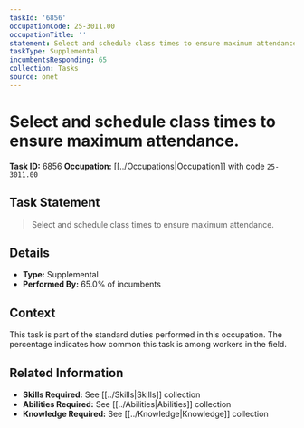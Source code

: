 ```yaml
---
taskId: '6856'
occupationCode: 25-3011.00
occupationTitle: ''
statement: Select and schedule class times to ensure maximum attendance.
taskType: Supplemental
incumbentsResponding: 65
collection: Tasks
source: onet
---
```

# Select and schedule class times to ensure maximum attendance.

**Task ID:** 6856
**Occupation:** [[../Occupations|Occupation]] with code `25-3011.00`

## Task Statement

> Select and schedule class times to ensure maximum attendance.

## Details

- **Type:** Supplemental
- **Performed By:** 65.0% of incumbents

## Context

This task is part of the standard duties performed in this occupation. The percentage indicates how common this task is among workers in the field.

## Related Information

- **Skills Required:** See [[../Skills|Skills]] collection
- **Abilities Required:** See [[../Abilities|Abilities]] collection
- **Knowledge Required:** See [[../Knowledge|Knowledge]] collection
